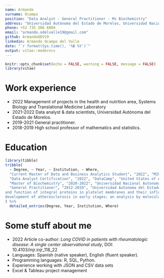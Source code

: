 ```yaml
---
name: Armando
surname: Ocampo
position: "Data Analyst - General Practitioner - Ms Biochemistry"
address: "Universidad Autónoma del Estado de Morelos, Universidad Nacional Autónoma de México"
phone: +52 735 206 6804
email: "armando.odelvalle19@gmail.com"
github: ArmandoODV19
linkedin: Armando Ocampo del Valle
date: "`r format(Sys.time(), '%B %Y')`"
output: vitae::moderncv
---
```


```r
knitr::opts_chunk$set(echo = FALSE, warning = FALSE, message = FALSE)
library(vitae)
```

# Work experience

 * 2022 Management of projects in the health and nutrition area, 
Systems Biology and Translational Medicine Laboratory
 * 2021-2022 Data analyst & data scientists, Universidad Autónoma del Estado de Morelos.
 * 2019-2021 General practitioner.
 * 2018-2019 High school professor of mathematics and statistics.
 

# Education

```r
library(tibble)
tribble(
  ~ Degree, ~ Year, ~ Institution, ~ Where,
  "Current Master of Data and Business Analytics Student", "2022", "MIU City University Miami", "United States of America",
  "Data Analyst Certification", "2022", "DataCamp", "United States of America",
  "Master of Biochemistry", "2020-2022", "Universidad Nacional Autonoma de Mexico", "Morelos, Mexico",
  "General Practitioner", "2012-2019", "Universidad Autonoma del Estado de Morelos", "Obtaining degree by honorable mention for the thesis “Study of the relationship, structure, 
and function of integral proteins in platelet membranes and their influence on the 
development of atherosclerosis in early stages; an analysis by molecular dynamics. Morelos, Mexico"
) %>% 
  detailed_entries(Degree, Year, Institution, Where)
```


# Some stuff about me

 * 2022 Article co-author: *Long COVID in patients with rheumatologic disease: A single center observational study*, 
DOI: 10.4103/injr.injr_118_22
 * Languages: Spanish (native speaker), English (fluent speaker).
 * Programming languages: R, SQL, Python.
 * Experience working with JSON and CSV data sets
 * Excel & Tableau project management
